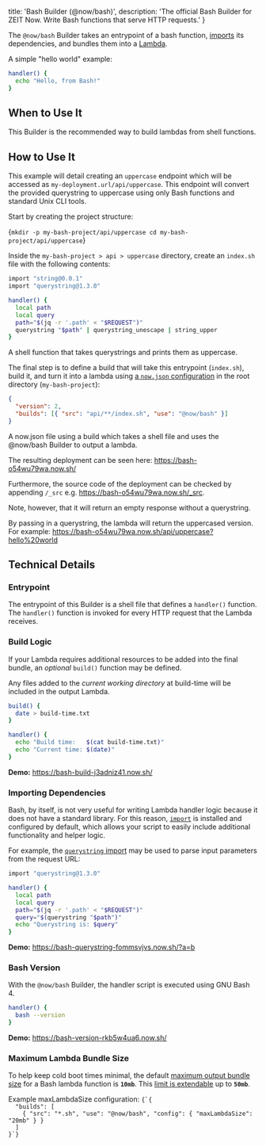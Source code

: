 
  title: 'Bash Builder (@now/bash)',
  description:
    'The official Bash Builder for ZEIT Now. Write Bash functions that serve HTTP requests.'
}

The `@now/bash` Builder takes an entrypoint of a bash function, [imports](https://import.pw) its dependencies, and bundles them into a [Lambda](/docs/v2/deployments/concepts/lambdas).

A simple "hello world" example:

```bash
handler() {
  echo "Hello, from Bash!"
}
```

## When to Use It

This Builder is the recommended way to build lambdas from shell functions.

## How to Use It

This example will detail creating an `uppercase` endpoint which will be accessed as `my-deployment.url/api/uppercase`. This endpoint will convert the provided querystring to uppercase using only Bash functions and standard Unix CLI tools.

Start by creating the project structure:

<TerminalInput>{`mkdir -p my-bash-project/api/uppercase
cd my-bash-project/api/uppercase`}</TerminalInput>

Inside the `my-bash-project > api > uppercase` directory, create an `index.sh` file with the following contents:

```bash
import "string@0.0.1"
import "querystring@1.3.0"

handler() {
  local path
  local query
  path="$(jq -r '.path' < "$REQUEST")"
  querystring "$path" | querystring_unescape | string_upper
}
```

<Caption>
  A shell function that takes querystrings and prints them as uppercase.
</Caption>

The final step is to define a build that will take this entrypoint (`index.sh`), build it, and turn it into a lambda using [a `now.json` configuration](/docs/v2/deployments/configuration) in the root directory (`my-bash-project`):

```json
{
  "version": 2,
  "builds": [{ "src": "api/**/index.sh", "use": "@now/bash" }]
}
```

<Caption>
  A <InlineCode>now.json</InlineCode> file using a build which takes a shell
  file and uses the <InlineCode>@now/bash</InlineCode> Builder to output a
  lambda.
</Caption>

The resulting deployment can be seen here: https://bash-o54wu79wa.now.sh/

Furthermore, the source code of the deployment can be checked by appending `/_src` e.g. https://bash-o54wu79wa.now.sh/_src.

Note, however, that it will return an empty response without a querystring.

By passing in a querystring, the lambda will return the uppercased version.
For example: https://bash-o54wu79wa.now.sh/api/uppercase?hello%20world

## Technical Details

### Entrypoint

The entrypoint of this Builder is a shell file that defines a `handler()` function.
The `handler()` function is invoked for every HTTP request that the Lambda receives.

### Build Logic

If your Lambda requires additional resources to be added into the final bundle,
an _optional_ `build()` function may be defined.

Any files added to the _current working directory_ at build-time will be included
in the output Lambda.

```bash
build() {
  date > build-time.txt
}

handler() {
  echo "Build time:   $(cat build-time.txt)"
  echo "Current time: $(date)"
}
```

**Demo:** https://bash-build-j3adniz41.now.sh/

### Importing Dependencies

Bash, by itself, is not very useful for writing Lambda handler logic because it
does not have a standard library. For this reason, [`import`](https://import.pw)
is installed and configured by default, which allows your script to easily include
additional functionality and helper logic.

For example, the [`querystring` import](https://import.pw/querystring) may be
used to parse input parameters from the request URL:

```bash
import "querystring@1.3.0"

handler() {
  local path
  local query
  path="$(jq -r '.path' < "$REQUEST")"
  query="$(querystring "$path")"
  echo "Querystring is: $query"
}
```

**Demo:** https://bash-querystring-fommsvjvs.now.sh/?a=b

### Bash Version

With the `@now/bash` Builder, the handler script is executed using GNU Bash 4.

```bash
handler() {
  bash --version
}
```

**Demo:** https://bash-version-rkb5w4ua6.now.sh/

### Maximum Lambda Bundle Size

To help keep cold boot times minimal, the default [maximum output bundle size](/docs/v2/deployments/concepts/lambdas#maximum-bundle-size) for a Bash lambda function is **`10mb`**.
This [limit is extendable](/docs/v2/deployments/builders/overview#configuring-output-lambda-size) up to **`50mb`**.

<Example>
  <span>
    Example <InlineCode>maxLambdaSize</InlineCode> configuration:
  </span>
  <Code lang="json">{`{
  "builds": [
    { "src": "*.sh", "use": "@now/bash", "config": { "maxLambdaSize": "20mb" } }
  ]
}`}</Code>
</Example>


